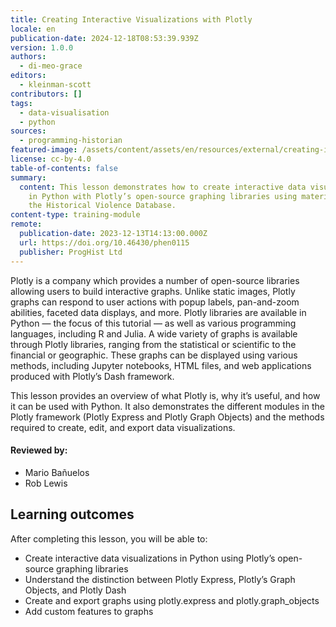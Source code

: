 ```yaml
---
title: Creating Interactive Visualizations with Plotly
locale: en
publication-date: 2024-12-18T08:53:39.939Z
version: 1.0.0
authors:
  - di-meo-grace
editors:
  - kleinman-scott
contributors: []
tags:
  - data-visualisation
  - python
sources:
  - programming-historian
featured-image: /assets/content/assets/en/resources/external/creating-interactive-visualizations-with-plotly/featured-image.jpg
license: cc-by-4.0
table-of-contents: false
summary:
  content: This lesson demonstrates how to create interactive data visualizations
    in Python with Plotly’s open-source graphing libraries using materials from
    the Historical Violence Database.
content-type: training-module
remote:
  publication-date: 2023-12-13T14:13:00.000Z
  url: https://doi.org/10.46430/phen0115
  publisher: ProgHist Ltd
---
```

Plotly is a company which provides a number of open-source libraries allowing users to build interactive graphs. Unlike static images, Plotly graphs can respond to user actions with popup labels, pan-and-zoom abilities, faceted data displays, and more. Plotly libraries are available in Python — the focus of this tutorial — as well as various programming languages, including R and Julia. A wide variety of graphs is available through Plotly libraries, ranging from the statistical or scientific to the financial or geographic. These graphs can be displayed using various methods, including Jupyter notebooks, HTML files, and web applications produced with Plotly’s Dash framework.

This lesson provides an overview of what Plotly is, why it’s useful, and how it can be used with Python. It also demonstrates the different modules in the Plotly framework (Plotly Express and Plotly Graph Objects) and the methods required to create, edit, and export data visualizations.

#### Reviewed by:

* Mario Bañuelos
* Rob Lewis

## Learning outcomes

After completing this lesson, you will be able to:

* Create interactive data visualizations in Python using Plotly’s open-source graphing libraries
* Understand the distinction between Plotly Express, Plotly’s Graph Objects, and Plotly Dash
* Create and export graphs using plotly.express and plotly.graph\_objects
* Add custom features to graphs

<ExternalResource title="Interested in learning more?" subtitle="Check out this lesson on Programming Historian's website" url="https://doi.org/10.46430/phen0115" />
